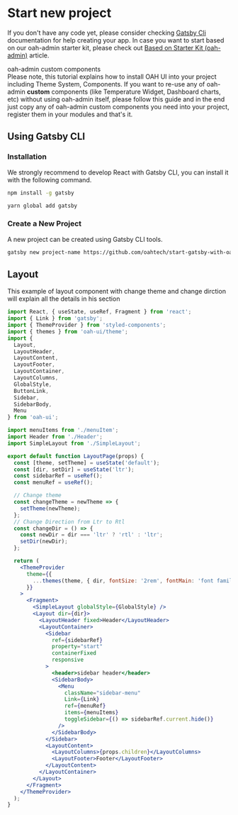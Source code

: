 # Start new project

If you don't have any code yet, please consider checking [Gatsby Cli](https://www.gatsbyjs.org/docs/quick-start) documentation for help creating your app.
In case you want to start based on our oah-admin starter kit, please check out [Based on Starter Kit (oah-admin)](/guides/install-based-on-starter-kit) article.

<div class="note note-info">
  <div class="note-title">oah-admin custom components</div>
  <div class="note-body">
    Please note, this tutorial explains how to install OAH UI into your project
    including Theme System, Components. If you want to re-use any of oah-admin
    <strong> custom</strong> components (like Temperature Widget, Dashboard charts,
    etc) without using oah-admin itself, please follow this guide and in the end
    just copy any of oah-admin custom components you need into your project, register
    them in your modules and that's it.
  </div>
</div>

## Using Gatsby CLI

### Installation

We strongly recommend to develop React with Gatsby CLI, you can install it with the following command.

```bash
npm install -g gatsby
```

```bash
yarn global add gatsby
```

### Create a New Project

A new project can be created using Gatsby CLI tools.

```bash
gatsby new project-name https://github.com/oahtech/start-gatsby-with-oah-ui
```

## Layout

This example of layout component with change theme and change dirction will explain all the details in his section

```jsx
import React, { useState, useRef, Fragment } from 'react';
import { Link } from 'gatsby';
import { ThemeProvider } from 'styled-components';
import { themes } from 'oah-ui/theme';
import {
  Layout,
  LayoutHeader,
  LayoutContent,
  LayoutFooter,
  LayoutContainer,
  LayoutColumns,
  GlobalStyle,
  ButtonLink,
  Sidebar,
  SidebarBody,
  Menu
} from 'oah-ui';

import menuItems from './menuItem';
import Header from './Header';
import SimpleLayout from './SimpleLayout';

export default function LayoutPage(props) {
  const [theme, setTheme] = useState('default');
  const [dir, setDir] = useState('ltr');
  const sidebarRef = useRef();
  const menuRef = useRef();

  // Change theme
  const changeTheme = newTheme => {
    setTheme(newTheme);
  };
  // Change Direction from Ltr to Rtl
  const changeDir = () => {
    const newDir = dir === 'ltr' ? 'rtl' : 'ltr';
    setDir(newDir);
  };

  return (
    <ThemeProvider
      theme={{
        ...themes(theme, { dir, fontSize: '2rem', fontMain: 'font family' })
      }}
    >
      <Fragment>
        <SimpleLayout globalStyle={GlobalStyle} />
        <Layout dir={dir}>
          <LayoutHeader fixed>Header</LayoutHeader>
          <LayoutContainer>
            <Sidebar
              ref={sidebarRef}
              property="start"
              containerFixed
              responsive
            >
              <header>sidebar header</header>
              <SidebarBody>
                <Menu
                  className="sidebar-menu"
                  Link={Link}
                  ref={menuRef}
                  items={menuItems}
                  toggleSidebar={() => sidebarRef.current.hide()}
                />
              </SidebarBody>
            </Sidebar>
            <LayoutContent>
              <LayoutColumns>{props.children}</LayoutColumns>
              <LayoutFooter>Footer</LayoutFooter>
            </LayoutContent>
          </LayoutContainer>
        </Layout>
      </Fragment>
    </ThemeProvider>
  );
}
```
